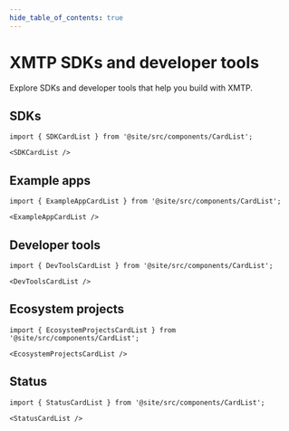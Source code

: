 ```yaml
---
hide_table_of_contents: true
---
```


# XMTP SDKs and developer tools

Explore SDKs and developer tools that help you build with XMTP.

## SDKs

```mdx-code-block
import { SDKCardList } from '@site/src/components/CardList';

<SDKCardList />
```

## Example apps

```mdx-code-block
import { ExampleAppCardList } from '@site/src/components/CardList';

<ExampleAppCardList />
```

## Developer tools

```mdx-code-block
import { DevToolsCardList } from '@site/src/components/CardList';

<DevToolsCardList />
```

## Ecosystem projects

```mdx-code-block
import { EcosystemProjectsCardList } from '@site/src/components/CardList';

<EcosystemProjectsCardList />
```

## Status

```mdx-code-block
import { StatusCardList } from '@site/src/components/CardList';

<StatusCardList />
```

<Feedback url="https://github.com/orgs/xmtp/discussions/categories/q-a"/>
